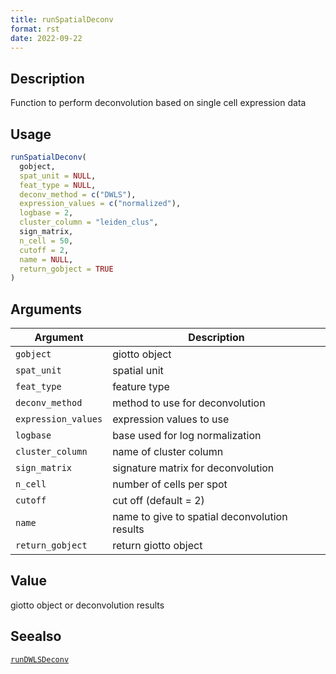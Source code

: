 ```yaml
--- 
title: runSpatialDeconv 
format: rst 
date: 2022-09-22 
--- 
```


## Description

Function to perform deconvolution based on single cell expression data


## Usage

```r
runSpatialDeconv(
  gobject,
  spat_unit = NULL,
  feat_type = NULL,
  deconv_method = c("DWLS"),
  expression_values = c("normalized"),
  logbase = 2,
  cluster_column = "leiden_clus",
  sign_matrix,
  n_cell = 50,
  cutoff = 2,
  name = NULL,
  return_gobject = TRUE
)
```


## Arguments

Argument      |Description
------------- |----------------
`gobject`     |     giotto object
`spat_unit`     |     spatial unit
`feat_type`     |     feature type
`deconv_method`     |     method to use for deconvolution
`expression_values`     |     expression values to use
`logbase`     |     base used for log normalization
`cluster_column`     |     name of cluster column
`sign_matrix`     |     signature matrix for deconvolution
`n_cell`     |     number of cells per spot
`cutoff`     |     cut off (default = 2)
`name`     |     name to give to spatial deconvolution results
`return_gobject`     |     return giotto object


## Value

giotto object or deconvolution results


## Seealso

[`runDWLSDeconv`](#rundwlsdeconv)


